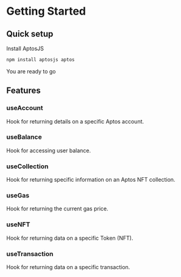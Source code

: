 # Getting Started

## Quick setup

Install AptosJS

```bash
npm install aptosjs aptos
```

You are ready to go 

## Features 

### useAccount
Hook for returning details on a specific Aptos account.

### useBalance
Hook for accessing user balance.

### useCollection
Hook for returning specific information on an Aptos NFT collection.

### useGas
Hook for returning the current gas price.

### useNFT
Hook for returning data on a specific Token (NFT).

### useTransaction

Hook for returning data on a specific transaction.